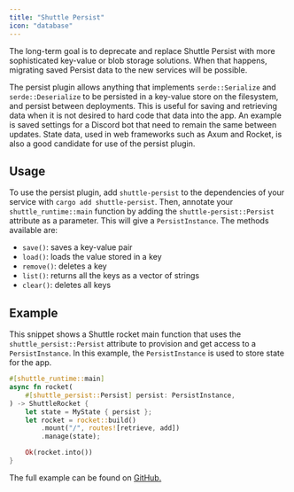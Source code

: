 ```yaml
---
title: "Shuttle Persist"
icon: "database"
---
```


<Warning>The long-term goal is to deprecate and replace Shuttle Persist with more sophisticated key-value or blob storage solutions. When that happens, migrating saved Persist data to the new services will be possible.</Warning>

The persist plugin allows anything that implements `serde::Serialize` and `serde::Deserialize` to be persisted in a key-value store on the filesystem, and persist between deployments. This is useful for saving and retrieving data when it is not desired to hard code that data into the app. An example is saved settings for a Discord bot that need to remain the same between updates. State data, used in web frameworks such as Axum and Rocket, is also a good candidate for use of the persist plugin.

## Usage

To use the persist plugin, add `shuttle-persist` to the dependencies of your service with `cargo add shuttle-persist`. Then, annotate your `shuttle_runtime::main` function by adding the `shuttle-persist::Persist` attribute as a parameter. This will give a `PersistInstance`. The methods available are:

- `save()`: saves a key-value pair
- `load()`: loads the value stored in a key
- `remove()`: deletes a key
- `list()`: returns all the keys as a vector of strings
- `clear()`: deletes all keys

## Example

This snippet shows a Shuttle rocket main function that uses the `shuttle_persist::Persist` attribute to provision and get access to a `PersistInstance`. In this example, the `PersistInstance` is used to store state for the app.

```rust main.rs
#[shuttle_runtime::main]
async fn rocket(
    #[shuttle_persist::Persist] persist: PersistInstance,
) -> ShuttleRocket {
    let state = MyState { persist };
    let rocket = rocket::build()
        .mount("/", routes![retrieve, add])
        .manage(state);

    Ok(rocket.into())
}
```

The full example can be found on [GitHub.](https://github.com/shuttle-hq/shuttle-examples/tree/main/rocket/persist)
